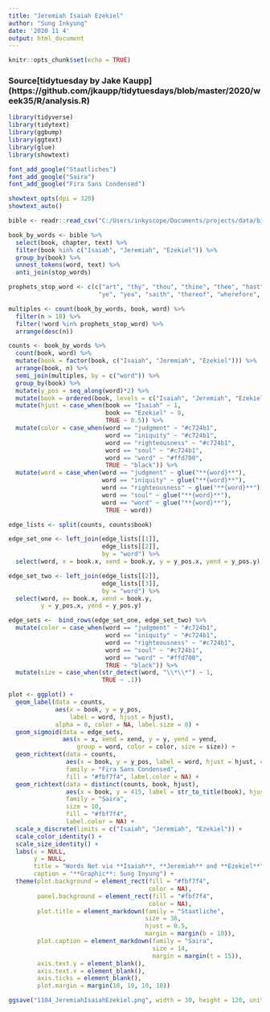 ```yaml
---
title: "Jeremiah Isaiah Ezekiel"
author: "Sung Inkyung"
date: '2020 11 4'
output: html_document
---
```


```r
knitr::opts_chunk$set(echo = TRUE)
```
### Source[tidytuesday by Jake Kaupp] (https://github.com/jkaupp/tidytuesdays/blob/master/2020/week35/R/analysis.R)
```r
library(tidyverse)
library(tidytext)
library(ggbump)
library(ggtext)
library(glue)
library(showtext)

font_add_google("Staatliches")
font_add_google("Saira")
font_add_google("Fira Sans Condensed")

showtext_opts(dpi = 320)
showtext_auto()
```


```r
bible <- readr::read_csv("C:/Users/inkyscope/Documents/projects/data/bible_kjv_new.csv")

book_by_words <- bible %>% 
  select(book, chapter, text) %>% 
  filter(book %in% c("Isaiah", "Jeremiah", "Ezekiel")) %>% 
  group_by(book) %>% 
  unnest_tokens(word, text) %>% 
  anti_join(stop_words) 

prophets_stop_word <- c(c("art", "thy", "thou", "thine", "thee", "hast", "hath","shalt",
                         "ye", "yea", "saith", "thereof", "wherefore", "lo"))

multiples <- count(book_by_words, book, word) %>% 
  filter(n > 18) %>% 
  filter(!word %in% prophets_stop_word) %>% 
  arrange(desc(n))

```


```r
counts <- book_by_words %>% 
  count(book, word) %>% 
  mutate(book = factor(book, c("Isaiah", "Jeremiah", "Ezekiel"))) %>% 
  arrange(book, n) %>% 
  semi_join(multiples, by = c("word")) %>% 
  group_by(book) %>% 
  mutate(y_pos = seq_along(word)*2) %>% 
  mutate(book = ordered(book, levels = c("Isaiah", "Jeremiah", "Ezekiel"))) %>% 
  mutate(hjust = case_when(book == "Isaiah" ~ 1,
                           book == "Ezekiel" ~ 0,
                           TRUE ~ 0.5)) %>% 
  mutate(color = case_when(word == "judgment" ~ "#c724b1",
                           word == "iniquity" ~ "#c724b1",
                           word == "righteousness" ~ "#c724b1",
                           word == "soul" ~ "#c724b1",
                           word == "word" ~ "#ffd700",
                           TRUE ~ "black")) %>% 
  mutate(word = case_when(word == "judgment" ~ glue("**{word}**"),
                          word == "iniquity" ~ glue("**{word}**"),
                          word == "righteousness" ~ glue("**{word}**"),
                          word == "soul" ~ glue("**{word}**"),
                          word == "word" ~ glue("**{word}**"),
                           TRUE ~ word)) 
```

```r
edge_lists <- split(counts, counts$book)

edge_set_one <- left_join(edge_lists[[1]],
                          edge_lists[[2]],
                          by = "word") %>% 
  select(word, x = book.x, xend = book.y, y = y_pos.x, yend = y_pos.y)

edge_set_two <- left_join(edge_lists[[2]],
                          edge_lists[[3]],
                          by = "word") %>% 
  select(word, x= book.x, xend = book.y,
         y = y_pos.x, yend = y_pos.y)

edge_sets <-  bind_rows(edge_set_one, edge_set_two) %>% 
  mutate(color = case_when(word == "judgment" ~ "#c724b1",
                           word == "iniquity" ~ "#c724b1",
                           word == "righteousness" ~ "#c724b1",
                           word == "soul" ~ "#c724b1",
                           word == "word" ~ "#ffd700",
                           TRUE ~ "black")) %>%  
  mutate(size = case_when(str_detect(word, "\\*\\*") ~ 1,
                          TRUE ~ .1))
```


```r
plot <- ggplot() +
  geom_label(data = counts,
             aes(x = book, y = y_pos, 
                 label = word, hjust = hjust), 
             alpha = 0, color = NA, label.size = 0) +
  geom_sigmoid(data = edge_sets, 
               aes(x = x, xend = xend, y = y, yend = yend, 
                   group = word, color = color, size = size)) +
  geom_richtext(data = counts,
                aes(x = book, y = y_pos, label = word, hjust = hjust, color = color),
                family = "Fira Sans Condensed",
                fill = "#fbf7f4", label.color = NA) +
  geom_richtext(data = distinct(counts, book, hjust), 
                aes(x = book, y = 415, label = str_to_title(book), hjust = hjust), 
                family = "Saira",
                size = 10, 
                fill = "#fbf7f4", 
                label.color = NA) +
  scale_x_discrete(limits = c("Isaiah", "Jeremiah", "Ezekiel")) +
  scale_color_identity() +
  scale_size_identity() +
  labs(x = NULL,
       y = NULL,
       title = "Words Net via **Isaiah**, **Jeremiah** and **Ezekiel**",
       caption = "**Graphic**: Sung Inyung") +
  theme(plot.background = element_rect(fill = "#fbf7f4",
                                       color = NA),
        panel.background = element_rect(fill = "#fbf7f4",
                                       color = NA),
        plot.title = element_markdown(family = "Staatliche",
                                      size = 36,
                                      hjust = 0.5,
                                      margin = margin(b = 10)),
        plot.caption = element_markdown(family = "Saira",
                                        size = 14,
                                        margin = margin(t = 15)),
        axis.text.y = element_blank(),
        axis.text.x = element_blank(),
        axis.ticks = element_blank(),
        plot.margin = margin(10, 10, 10, 10))

ggsave("1104_JeremiahIsaiahEzekiel.png", width = 30, height = 120, units = "cm")

```

